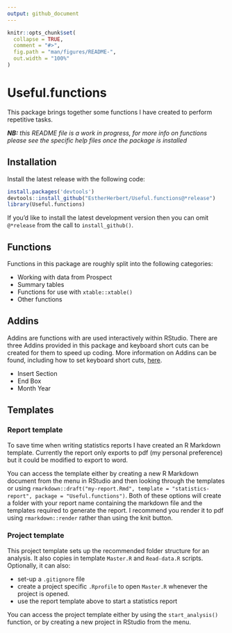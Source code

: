```yaml
---
output: github_document
---
```


<!-- README.md is generated from README.Rmd. Please edit that file -->

```r
knitr::opts_chunk$set(
  collapse = TRUE,
  comment = "#>",
  fig.path = "man/figures/README-",
  out.width = "100%"
)
```

# Useful.functions

<!-- badges: start -->
<!-- badges: end -->

This package brings together some functions I have created to perform repetitive tasks.

***NB:** this README file is a work in progress, for more info on functions please see the specific help files once the package is installed*

## Installation

Install the latest release with the following code:

``` r
install.packages('devtools')
devtools::install_github("EstherHerbert/Useful.functions@*release")
library(Useful.functions)
```

If you'd like to install the latest development version then you can omit `@*release` from the call to `install_github()`.

## Functions

Functions in this package are roughly split into the following categories:

-   Working with data from Prospect
-   Summary tables
-   Functions for use with `xtable::xtable()`
-   Other functions

## Addins

Addins are functions with are used interactively within RStudio. There are three 
Addins provided in this package and keyboard short cuts can be created for them
to speed up coding. More information on Addins can be found, including how to
set keyboard short cuts, [here](https://docs.posit.co/ide/user/ide/guide/productivity/add-ins.html).

-   Insert Section
-   End Box
-   Month Year

## Templates

### Report template

To save time when writing statistics reports I have created an R Markdown 
template. Currently the report only exports to pdf (my personal preference) but
it could be modified to export to word.

You can access the template either by creating a new R Markdown document from
the menu in RStudio and then looking through the templates or using 
`rmarkdown::draft("my-report.Rmd", template = "statistics-report", package = "Useful.functions")`. 
Both of these options will create a folder with your report name containing the
markdown file and the templates required to generate the report. I recommend you
render it to pdf using `rmarkdown::render` rather than using the knit button.

### Project template

This project template sets up the recommended folder structure for an analysis.
It also copies in template `Master.R` and `Read-data.R` scripts. Optionally, it 
can also:

- set-up a `.gitignore` file
- create a project specific `.Rprofile` to open `Master.R` whenever the project
  is opened.
- use the report template above to start a statistics report

You can access the project template either by using the `start_analysis()`
function, or by creating a new project in RStudio from the menu.
